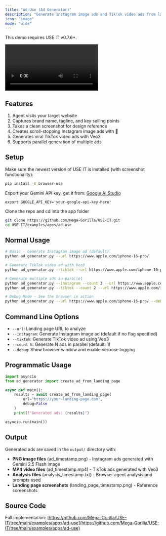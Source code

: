 ```yaml
---
title: "Ad-Use (Ad Generator)"
description: "Generate Instagram image ads and TikTok video ads from landing pages using browser agents, Google's Nano Banana 🍌, and Veo3."
icon: "image"
mode: "wide"
---
```


<Note>
This demo requires USE IT v0.7.6+.
</Note>

<video
  controls
  className="w-full aspect-video rounded-xl"
  src="https://github.com/user-attachments/assets/7fab54a9-b36b-4fba-ab98-a438f2b86b7e">
</video>

## Features

1. Agent visits your target website
2. Captures brand name, tagline, and key selling points
3. Takes a clean screenshot for design reference
4. Creates scroll-stopping Instagram image ads with 🍌
5. Generates viral TikTok video ads with Veo3
6. Supports parallel generation of multiple ads

## Setup

Make sure the newest version of USE IT is installed (with screenshot functionality):
```bash
pip install -U browser-use
```

Export your Gemini API key, get it from: [Google AI Studio](https://makersuite.google.com/app/apikey) 
```
export GOOGLE_API_KEY='your-google-api-key-here'
```

Clone the repo and cd into the app folder
```bash
git clone https://github.com/Mega-Gorilla/USE-IT.git
cd USE-IT/examples/apps/ad-use
```

## Normal Usage

```bash
# Basic - Generate Instagram image ad (default)
python ad_generator.py --url https://www.apple.com/iphone-16-pro/

# Generate TikTok video ad with Veo3
python ad_generator.py --tiktok --url https://www.apple.com/iphone-16-pro/

# Generate multiple ads in parallel
python ad_generator.py --instagram --count 3 --url https://www.apple.com/iphone-16-pro/
python ad_generator.py --tiktok --count 2 --url https://www.apple.com/iphone-16-pro/

# Debug Mode - See the browser in action
python ad_generator.py --url https://www.apple.com/iphone-16-pro/ --debug
```

## Command Line Options

- `--url`: Landing page URL to analyze
- `--instagram`: Generate Instagram image ad (default if no flag specified)
- `--tiktok`: Generate TikTok video ad using Veo3
- `--count N`: Generate N ads in parallel (default: 1)
- `--debug`: Show browser window and enable verbose logging

## Programmatic Usage
```python
import asyncio
from ad_generator import create_ad_from_landing_page

async def main():
    results = await create_ad_from_landing_page(
        url="https://your-landing-page.com",
        debug=False
    )
    print(f"Generated ads: {results}")

asyncio.run(main())
```

## Output

Generated ads are saved in the `output/` directory with:
- **PNG image files** (ad_timestamp.png) - Instagram ads generated with Gemini 2.5 Flash Image
- **MP4 video files** (ad_timestamp.mp4) - TikTok ads generated with Veo3
- **Analysis files** (analysis_timestamp.txt) - Browser agent analysis and prompts used
- **Landing page screenshots** (landing_page_timestamp.png) - Reference screenshots

## Source Code

Full implementation: [https://github.com/Mega-Gorilla/USE-IT/tree/main/examples/apps/ad-use](https://github.com/Mega-Gorilla/USE-IT/tree/main/examples/apps/ad-use)

